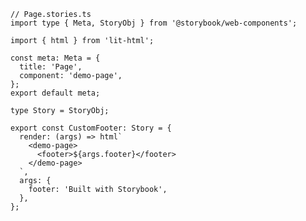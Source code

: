 ```tsx
// Page.stories.ts
import type { Meta, StoryObj } from '@storybook/web-components';

import { html } from 'lit-html';

const meta: Meta = {
  title: 'Page',
  component: 'demo-page',
};
export default meta;

type Story = StoryObj;

export const CustomFooter: Story = {
  render: (args) => html`
    <demo-page>
      <footer>${args.footer}</footer>
    </demo-page>
  `,
  args: {
    footer: 'Built with Storybook',
  },
};
```
